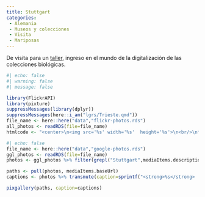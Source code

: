 ```yaml
---
title: Stuttgart
categories:
 - Alemania
 - Museos y colecciones
 - Visita
 - Mariposas
---
```


De visita para un [taller](/evnts/2003_GART.qmd), ingreso en el mundo de la digitalización de las colecciones biológicas.

```r
#| echo: false
#| warning: false
#| message: false

library(FlickrAPI)
library(pixture)
suppressMessages(library(dplyr))
suppressMessages(here::i_am("lgrs/Trieste.qmd"))
file_name <- here::here("data","flickr-photos.rds")
all_photos <- readRDS(file=file_name)
htmlcode <- "<center>\n<img src='%s' width='%s'  height='%s'>\n<br/>\n**%s** by <a href='https://www.flickr.com/photos/jferrer/%s' target='flickr'>JR Ferrer Paris @ flickr</a><br/></center>"
```

```r
#| echo: false
file_name <- here::here("data","google-photos.rds")
ggl_photos <- readRDS(file=file_name)
photos <- ggl_photos %>% filter(grepl("Stuttgart",mediaItems.description))

paths <- pull(photos, mediaItems.baseUrl)
captions <- photos %>% transmute(caption=sprintf("<strong>%s</strong>  por <a href='%s' target='googlephotos'>JR Ferrer-Paris @ Google Photos</a>",mediaItems.description,mediaItems.productUrl)) %>% pull

pixgallery(paths, caption=captions)

```